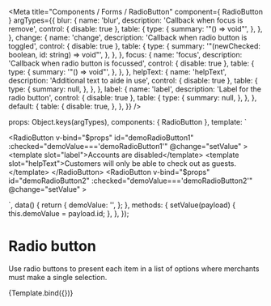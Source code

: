 

<Meta
  title="Components / Forms / RadioButton"
  component={ RadioButton }
  argTypes={{
    blur: {
      name: 'blur',
      description: 'Callback when focus is remove',
      control: { disable: true },
      table: {
        type: {
          summary: '"() => void"',
        },
      },
    },
    change: {
      name: 'change',
      description: 'Callback when radio button is toggled',
      control: { disable: true },
      table: {
        type: {
          summary: '"(newChecked: boolean, id: string) => void"',
        },
      },
    },
    focus: {
      name: 'focus',
      description: 'Callback when radio button is focussed',
      control: { disable: true },
      table: {
        type: {
          summary: '"() => void"',
        },
      },
    },
    helpText: {
      name: 'helpText',
      description: 'Additional text to aide in use',
      control: { disable: true },
      table: {
        type: {
          summary: null,
        },
      },
    },
    label: {
      name: 'label',
      description: 'Label for the radio button',
      control: { disable: true },
      table: {
        type: {
          summary: null,
        },
      },
    },
    default: {
      table: {
        disable: true,
      },
    },
  }}
/>

  props: Object.keys(argTypes),
  components: { RadioButton },
  template: `<div>
    <RadioButton
      v-bind="$props"
      id="demoRadioButton1"
      :checked="demoValue==='demoRadioButton1'"
      @change="setValue"
    >
      <template slot="label">Accounts are disabled</template>
      <template slot="helpText">Customers will only be able to check out as guests.</template>
    </RadioButton>
    <RadioButton
      v-bind="$props"
      id="demoRadioButton2"
      :checked="demoValue==='demoRadioButton2'"
      @change="setValue"
    >
      <template slot="label">Accounts are optional</template>
      <template slot="helpText">Customers will be able to check out with a customer account or as a guests.</template>
    </RadioButton>
  </div>`,
  data() {
    return {
      demoValue: '',
    };
  },
  methods: {
    setValue(payload) {
      this.demoValue = payload.id;
    },
  },
});

# Radio button

Use radio buttons to present each item in a list of options where merchants must make a single selection.

<Canvas>
  <Story name="RadioButton">
    {Template.bind({})}
  </Story>
</Canvas>

<ArgsTable story="RadioButton"/>

